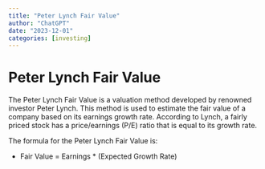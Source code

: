 ```yaml
---
title: "Peter Lynch Fair Value"
author: "ChatGPT"
date: "2023-12-01"
categories: [investing]
---
```


# Peter Lynch Fair Value

The Peter Lynch Fair Value is a valuation method developed by renowned investor Peter Lynch. This method is used to estimate the fair value of a company based on its earnings growth rate. According to Lynch, a fairly priced stock has a price/earnings (P/E) ratio that is equal to its growth rate.

The formula for the Peter Lynch Fair Value is:

- Fair Value = Earnings * (Expected Growth Rate)
